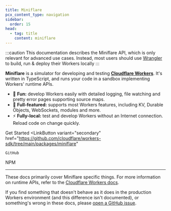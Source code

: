 ```yaml
---
title: Miniflare
pcx_content_type: navigation
sidebar:
  order: 15
head:
  - tag: title
    content: miniflare
---
```



:::caution
This documentation describes the Miniflare API, which is only relevant for advanced use cases. Instead, most users should use [Wrangler](/workers/wrangler) to build, run & deploy their Workers locally
:::

**Miniflare** is a simulator for developing and testing
[**Cloudflare Workers**](https://workers.cloudflare.com/). It's written in
TypeScript, and runs your code in a sandbox implementing Workers' runtime APIs.

- 🎉 **Fun:** develop Workers easily with detailed logging, file watching and
  pretty error pages supporting source maps.
- 🔋 **Full-featured:** supports most Workers features, including KV, Durable
  Objects, WebSockets, modules and more.
- ⚡ **Fully-local:** test and develop Workers without an Internet connection.
  Reload code on change quickly.

<LinkButton href="/workers/miniflare/get-started">Get Started</LinkButton>
<LinkButton
	variant="secondary"
	href="https://github.com/cloudflare/workers-sdk/tree/main/packages/miniflare"
>
	GitHub
</LinkButton>
<LinkButton variant="secondary" href="https://npmjs.com/package/miniflare">
	NPM
</LinkButton>

---

These docs primarily cover Miniflare specific things. For more information on
runtime APIs, refer to the
[Cloudflare Workers docs](/workers).

If you find something that doesn't behave as it does in the production Workers
environment (and this difference isn't documented), or something's wrong in
these docs, please
[open a GitHub issue](https://github.com/cloudflare/workers-sdk/issues/new/choose).

<DirectoryListing descriptions />
